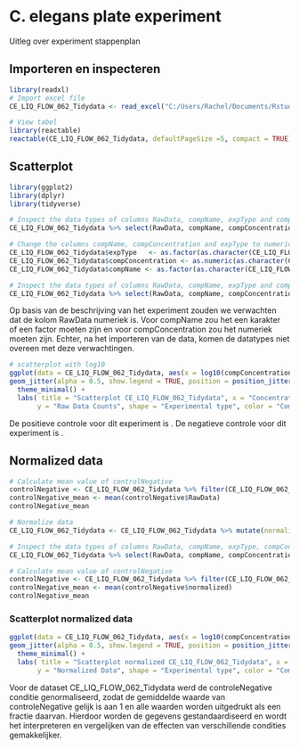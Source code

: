 
# C. elegans plate experiment
Uitleg over experiment
stappenplan

## Importeren en inspecteren
```r
library(readxl)
# Import excel file
CE_LIQ_FLOW_062_Tidydata <- read_excel("C:/Users/Rachel/Documents/Rstudio/dsfb2_workflows_portfolio/Portfolio/data/CE.LIQ.FLOW.062_Tidydata.xlsx")

# View tabel
library(reactable)
reactable(CE_LIQ_FLOW_062_Tidydata, defaultPageSize =5, compact = TRUE)
```

## Scatterplot
```r
library(ggplot2)
library(dplyr)
library(tidyverse)

# Inspect the data types of columns RawData, compName, expType and compConcentration 
CE_LIQ_FLOW_062_Tidydata %>% select(RawData, compName, compConcentration, expType)

# Change the columns compName, compConcentration and expType to numeric or factor
CE_LIQ_FLOW_062_Tidydata$expType   <- as.factor(as.character(CE_LIQ_FLOW_062_Tidydata$expType))
CE_LIQ_FLOW_062_Tidydata$compConcentration <- as.numeric(as.character(CE_LIQ_FLOW_062_Tidydata$compConcentration))
CE_LIQ_FLOW_062_Tidydata$compName <- as.factor(as.character(CE_LIQ_FLOW_062_Tidydata$compName))

# Inspect the data types of columns RawData, compName, expType and compConcentration 
CE_LIQ_FLOW_062_Tidydata %>% select(RawData, compName, compConcentration, expType)
```

Op basis van de beschrijving van het experiment zouden we verwachten dat de kolom RawData numeriek is. Voor compName zou het een karakter of een factor moeten zijn en voor compConcentration zou het numeriek moeten zijn. Echter, na het importeren van de data, komen de datatypes niet overeen met deze verwachtingen.

```r

# scatterplot with log10
ggplot(data = CE_LIQ_FLOW_062_Tidydata, aes(x = log10(compConcentration + 0.01), y = RawData, color = compName, shape = expType)) +
geom_jitter(alpha = 0.5, show.legend = TRUE, position = position_jitter(width = 0.1, seed = 0), size = 3) +
  theme_minimal() +
  labs( title = "Scatterplot CE_LIQ_FLOW_062_Tidydata", x = "Concentration of the compound (log10)",
       y = "Raw Data Counts", shape = "Experimental type", color = "Compound name") 
```

De positieve controle voor dit experiment is . De negatieve controle voor dit experiment is .

## Normalized data
```r
# Calculate mean value of controlNegative
controlNegative <- CE_LIQ_FLOW_062_Tidydata %>% filter(CE_LIQ_FLOW_062_Tidydata$expType == "controlNegative")
controlNegative_mean <- mean(controlNegative$RawData) 
controlNegative_mean

# Normalize data
CE_LIQ_FLOW_062_Tidydata <- CE_LIQ_FLOW_062_Tidydata %>% mutate(normalized = CE_LIQ_FLOW_062_Tidydata$RawData / controlNegative_mean)

# Inspect the data types of columns RawData, compName, expType, compConcentration and normalized
CE_LIQ_FLOW_062_Tidydata %>% select(RawData, compName, compConcentration, expType, normalized)

# Calculate mean value of controlNegative
controlNegative <- CE_LIQ_FLOW_062_Tidydata %>% filter(CE_LIQ_FLOW_062_Tidydata$expType == "controlNegative")
controlNegative_mean <- mean(controlNegative$normalized) 
controlNegative_mean
```

### Scatterplot normalized data
```r

ggplot(data = CE_LIQ_FLOW_062_Tidydata, aes(x = log10(compConcentration + 0.01), y = normalized, color = compName, shape = expType)) +
geom_jitter(alpha = 0.5, show.legend = TRUE, position = position_jitter(width = 0.1, seed = 0), size = 3) +
  theme_minimal() +
  labs( title = "Scatterplot normalized CE_LIQ_FLOW_062_Tidydata", x = "Concentration of the compound (log10)",
       y = "Normalized Data", shape = "Experimental type", color = "Compound name") 
```


Voor de dataset CE_LIQ_FLOW_062_Tidydata werd de controleNegative conditie genormaliseerd, zodat de gemiddelde waarde van controleNegative gelijk is aan 1 en alle waarden worden uitgedrukt als een fractie daarvan. Hierdoor worden de gegevens gestandaardiseerd en wordt het interpreteren en vergelijken van de effecten van verschillende condities gemakkelijker.
